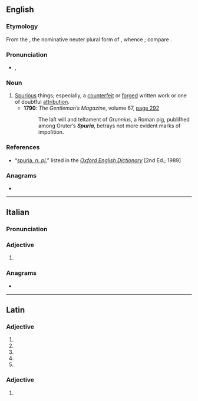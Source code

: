 ==English==

===Etymology===
From the {{etyl|la|en}} {{m|la|spuria}}, the nominative neuter plural form of {{m|la|spurius}}, whence {{m|en|spurious}}; compare {{m|en|trivia}}.

===Pronunciation===
* {{a|RP}} {{enPR|spyo͝oəʹrĭə}}, {{IPA|en|/ˈspjʊəɹɪə/}}

===Noun===
{{en-plural noun}}

# [[spurious|Spurious]] things; especially, a [[counterfeit]] or [[forged]] written work or one of doubtful [[attribution]].
#* '''1790''': ''The Gentleman’s Magazine'', volume 67, <span class="plainlinks">[http://books.google.co.uk/books?id=PV7PAAAAMAAJ&pg=PA292&dq=spuria&hl=en&ei=NQNxTM7fHIqo4AbmjvneCA&sa=X&oi=book_result&ct=result&resnum=13&ved=0CHAQ6AEwDA#v=onepage&q=spuria&f=false page 292]</span>
#*: The laſt will and teſtament of ''Grunnius'', a Roman pig, publiſhed among Gruter’s '''''Spuria''''', betrays not more evident marks of impoſition.

===References===
* “<span class="plainlinks">[http://dictionary.oed.com/cgi/entry/50234921 spuria, ''n. pl.'']</span>” listed in the ''[[w:Oxford English Dictionary|Oxford English Dictionary]]'' [2nd Ed.; 1989]

===Anagrams===
* {{anagrams|en|a=aiprsu|rupias|supari}}

----

==Italian==

===Pronunciation===
{{it-pr|spùria}}

===Adjective===
{{head|it|adjective form}}

# {{feminine singular of|it|spurio}}

===Anagrams===
* {{anagrams|it|a=aiprsu|ruspai|spauri|spaurì}}

----

==Latin==

===Adjective===
{{la-adj-form|spuria}}

# {{inflection of|la|spurius||nom|f|s}}
# {{inflection of|la|spurius||nom|n|p}}
# {{inflection of|la|spurius||acc|n|p}}
# {{inflection of|la|spurius||voc|f|s}}
# {{inflection of|la|spurius||voc|n|p}}

===Adjective===
{{la-adj-form|spuriā}}

# {{inflection of|la|spurius||abl|f|s}}